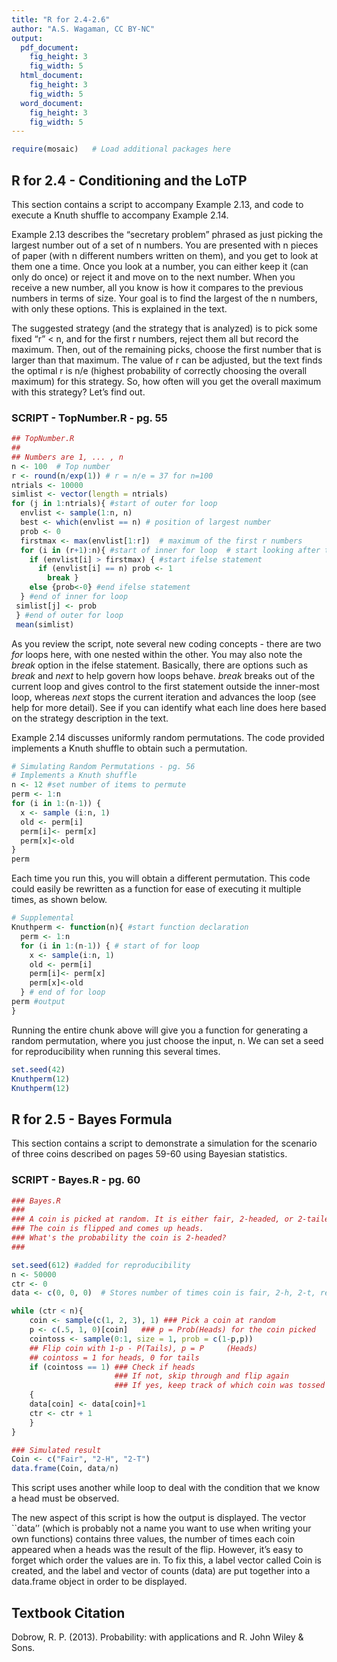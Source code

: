 ```yaml
---
title: "R for 2.4-2.6"
author: "A.S. Wagaman, CC BY-NC"
output:
  pdf_document:
    fig_height: 3
    fig_width: 5
  html_document:
    fig_height: 3
    fig_width: 5
  word_document:
    fig_height: 3
    fig_width: 5
---
```


```r
require(mosaic)   # Load additional packages here 
```

## R for 2.4 - Conditioning and the LoTP

This section contains a script to accompany Example 2.13, and code to execute a Knuth shuffle to accompany Example 2.14. 

Example 2.13 describes the "secretary problem" phrased as just picking the largest number out of a set of n numbers. You are presented with n pieces of paper (with n different numbers written on them), and you get to look at them one a time. Once you look at a number, you can either keep it (can only do once) or reject it and move on to the next number. When you receive a new number, all you know is how it compares to the previous numbers in terms of size. Your goal is to find the largest of the n numbers, with only these options. This is explained in the text. 

The suggested strategy (and the strategy that is analyzed) is to pick some fixed "r" < n, and for the first r numbers, reject them all but record the maximum. Then, out of the remaining picks, choose the first number that is larger than that maximum. The value of r can be adjusted, but the text finds the optimal r is n/e (highest probability of correctly choosing the overall maximum) for this strategy. So, how often will you get the overall maximum with this strategy? Let's find out.  

### SCRIPT - TopNumber.R - pg. 55

```r
## TopNumber.R
## 
## Numbers are 1, ... , n
n <- 100  # Top number
r <- round(n/exp(1)) # r = n/e = 37 for n=100
ntrials <- 10000
simlist <- vector(length = ntrials)
for (j in 1:ntrials){ #start of outer for loop
  envlist <- sample(1:n, n)
  best <- which(envlist == n) # position of largest number
  prob <- 0
  firstmax <- max(envlist[1:r])  # maximum of the first r numbers
  for (i in (r+1):n){ #start of inner for loop  # start looking after the r-th
    if (envlist[i] > firstmax) { #start ifelse statement
      if (envlist[i] == n) prob <- 1
    	break } 
  	else {prob<-0} #end ifelse statement
  } #end of inner for loop
 simlist[j] <- prob
 } #end of outer for loop
 mean(simlist) 
```

As you review the script, note several new coding concepts - there are two *for* loops here, with one nested within the other. You may also note the *break* option in the ifelse statement. Basically, there are options such as *break* and *next* to help govern how loops behave. *break* breaks out of the current loop and gives control to the first statement outside the inner-most loop, whereas *next* stops the current iteration and advances the loop (see help for more detail). See if you can identify what each line does here based on the strategy description in the text. 


Example 2.14 discusses uniformly random permutations. The code provided implements a Knuth shuffle to obtain such a permutation. 

```r
# Simulating Random Permutations - pg. 56
# Implements a Knuth shuffle 
n <- 12 #set number of items to permute
perm <- 1:n
for (i in 1:(n-1)) {
  x <- sample (i:n, 1)
  old <- perm[i]
  perm[i]<- perm[x]
  perm[x]<-old 
}
perm
```

Each time you run this, you will obtain a different permutation. This code could easily be rewritten as a function for ease of executing it multiple times, as shown below. 

```r
# Supplemental
Knuthperm <- function(n){ #start function declaration
  perm <- 1:n
  for (i in 1:(n-1)) { # start of for loop
    x <- sample(i:n, 1)
    old <- perm[i]
    perm[i]<- perm[x]
    perm[x]<-old 
  } # end of for loop
perm #output
}
```

Running the entire chunk above will give you a function for generating a random permutation, where you just choose the input, n. We can set a seed for reproducibility when running this several times.

```r
set.seed(42)
Knuthperm(12)
Knuthperm(12)
```

## R for 2.5 - Bayes Formula

This section contains a script to demonstrate a simulation for the scenario of three coins described on pages 59-60 using Bayesian statistics. 

### SCRIPT - Bayes.R - pg. 60

```r
### Bayes.R
###
### A coin is picked at random. It is either fair, 2-headed, or 2-tailed.
### The coin is flipped and comes up heads. 
### What's the probability the coin is 2-headed?
###

set.seed(612) #added for reproducibility
n <- 50000 
ctr <- 0
data <- c(0, 0, 0)  # Stores number of times coin is fair, 2-h, 2-t, resp. 

while (ctr < n){
	coin <- sample(c(1, 2, 3), 1) ### Pick a coin at random
	p <- c(.5, 1, 0)[coin]   ### p = Prob(Heads) for the coin picked
	cointoss <- sample(0:1, size = 1, prob = c(1-p,p)) 
	## Flip coin with 1-p - P(Tails), p = P		(Heads)
	## cointoss = 1 for heads, 0 for tails
	if (cointoss == 1) ### Check if heads 
	                   ### If not, skip through and flip again
	                   ### If yes, keep track of which coin was tossed 
	{
	data[coin] <- data[coin]+1
	ctr <- ctr + 1
	}
}

### Simulated result
Coin <- c("Fair", "2-H", "2-T")
data.frame(Coin, data/n)
```

This script uses another while loop to deal with the condition that we know a head must be observed. 

The new aspect of this script is how the output is displayed. The vector ``data'' (which is probably not a name you want to use when writing your own functions) contains three values, the number of times each coin appeared when a heads was the result of the flip.  However, it's easy to forget which order the values are in. To fix this, a label vector called Coin is created, and the label and vector of counts (data) are put together into a data.frame object in order to be displayed. 

## Textbook Citation

Dobrow, R. P. (2013). Probability: with applications and R. John Wiley & Sons.
